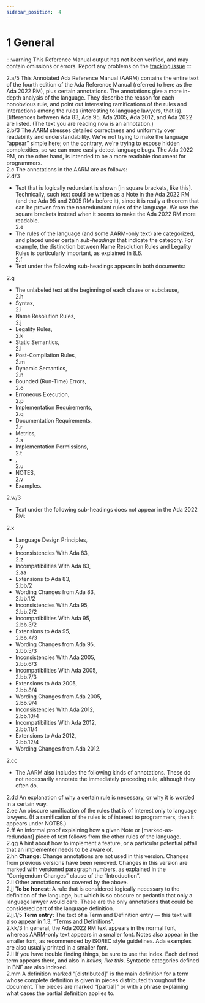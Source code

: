```yaml
---
sidebar_position:  4
---
```


# 1 General

:::warning
This Reference Manual output has not been verified,
and may contain omissions or errors.
Report any problems on the [tracking issue](https://github.com/ada-lang-io/ada-lang-io/issues/20)
:::


<AnnotatedOnly>
<MarginText>2.a/5</MarginText>
<Admonition type="aarm" aarm="discussion">
<strong></strong>This Annotated Ada Reference Manual (AARM) contains the entire text of the fourth edition of the Ada Reference Manual (referred to here as the Ada 2022 RM), plus certain annotations. The annotations give a more in-depth analysis of the language. They describe the reason for each nonobvious rule, and point out interesting ramifications of the rules and interactions among the rules (interesting to language lawyers, that is). Differences between Ada 83, Ada 95, Ada 2005, Ada 2012, and Ada 2022 are listed. (The text you are reading now is an annotation.)<br /></Admonition>
</AnnotatedOnly>

<AnnotatedOnly>
<MarginText>2.b/3</MarginText>
<Admonition type="aarm" aarm="note">
The AARM stresses detailed correctness and uniformity over readability and understandability. We're not trying to make the language &ldquo;appear&rdquo; simple here; on the contrary, we're trying to expose hidden complexities, so we can more easily detect language bugs. The Ada 2022 RM, on the other hand, is intended to be a more readable document for programmers.<br /></Admonition>
</AnnotatedOnly>

<AnnotatedOnly>
<MarginText>2.c</MarginText>
<Admonition type="aarm" aarm="note">
The annotations in the AARM are as follows: <br /></Admonition>
</AnnotatedOnly>

<AnnotatedOnly>
<MarginText>2.d/3</MarginText>
<ul>
<li>Text that is logically redundant is shown [in square brackets, like this]. Technically, such text could be written as a Note in the Ada 2022 RM (and the Ada 95 and 2005 RMs before it), since it is really a theorem that can be proven from the nonredundant rules of the language. We use the square brackets instead when it seems to make the Ada 2022 RM more readable.<br /></li>
<MarginText>2.e</MarginText>
<li>The rules of the language (and some AARM-only text) are categorized, and placed under certain <em>sub-headings</em> that indicate the category. For example, the distinction between Name Resolution Rules and Legality Rules is particularly important, as explained in <a href="../AA-8/AA-8.6">8.6</a>.<br /></li>
<MarginText>2.f</MarginText>
<li>Text under the following sub-headings appears in both documents: <br /></li>
</ul>
</AnnotatedOnly>
<AnnotatedOnly>
<MarginText>2.g</MarginText>
<ul>
<li>The unlabeled text at the beginning of each clause or subclause,<br /></li>
<MarginText>2.h</MarginText>
<li>Syntax,<br /></li>
<MarginText>2.i</MarginText>
<li>Name Resolution Rules,<br /></li>
<MarginText>2.j</MarginText>
<li>Legality Rules,<br /></li>
<MarginText>2.k</MarginText>
<li>Static Semantics,<br /></li>
<MarginText>2.l</MarginText>
<li>Post-Compilation Rules,<br /></li>
<MarginText>2.m</MarginText>
<li>Dynamic Semantics,<br /></li>
<MarginText>2.n</MarginText>
<li>Bounded (Run-Time) Errors,<br /></li>
<MarginText>2.o</MarginText>
<li>Erroneous Execution,<br /></li>
<MarginText>2.p</MarginText>
<li>Implementation Requirements,<br /></li>
<MarginText>2.q</MarginText>
<li>Documentation Requirements,<br /></li>
<MarginText>2.r</MarginText>
<li>Metrics,<br /></li>
<MarginText>2.s</MarginText>
<li>Implementation Permissions,<br /></li>
<MarginText>2.t</MarginText>
<li>,<br /></li>
<MarginText>2.u</MarginText>
<li>NOTES,<br /></li>
<MarginText>2.v</MarginText>
<li>Examples. <br /></li>
</ul>
</AnnotatedOnly>
<AnnotatedOnly>
<MarginText>2.w/3</MarginText>
<ul>
<li>Text under the following sub-headings does not appear in the Ada 2022 RM: <br /></li>
</ul>
</AnnotatedOnly>
<AnnotatedOnly>
<MarginText>2.x</MarginText>
<ul>
<li>Language Design Principles,<br /></li>
<MarginText>2.y</MarginText>
<li>Inconsistencies With Ada 83,<br /></li>
<MarginText>2.z</MarginText>
<li>Incompatibilities With Ada 83,<br /></li>
<MarginText>2.aa</MarginText>
<li>Extensions to Ada 83,<br /></li>
<MarginText>2.bb/2</MarginText>
<li>Wording Changes from Ada 83,<br /></li>
<MarginText>2.bb.1/2</MarginText>
<li>Inconsistencies With Ada 95,<br /></li>
<MarginText>2.bb.2/2</MarginText>
<li>Incompatibilities With Ada 95,<br /></li>
<MarginText>2.bb.3/2</MarginText>
<li>Extensions to Ada 95,<br /></li>
<MarginText>2.bb.4/3</MarginText>
<li>Wording Changes from Ada 95,<br /></li>
<MarginText>2.bb.5/3</MarginText>
<li>Inconsistencies With Ada 2005,<br /></li>
<MarginText>2.bb.6/3</MarginText>
<li>Incompatibilities With Ada 2005,<br /></li>
<MarginText>2.bb.7/3</MarginText>
<li>Extensions to Ada 2005,<br /></li>
<MarginText>2.bb.8/4</MarginText>
<li>Wording Changes from Ada 2005,<br /></li>
<MarginText>2.bb.9/4</MarginText>
<li>Inconsistencies With Ada 2012,<br /></li>
<MarginText>2.bb.10/4</MarginText>
<li>Incompatibilities With Ada 2012,<br /></li>
<MarginText>2.bb.11/4</MarginText>
<li>Extensions to Ada 2012,<br /></li>
<MarginText>2.bb.12/4</MarginText>
<li>Wording Changes from Ada 2012.<br /></li>
</ul>
</AnnotatedOnly>
<AnnotatedOnly>
<MarginText>2.cc</MarginText>
<ul>
<li>The AARM also includes the following kinds of annotations. These do not necessarily annotate the immediately preceding rule, although they often do. <br /></li>
</ul>
</AnnotatedOnly>
<AnnotatedOnly>
<MarginText>2.dd</MarginText>
<Admonition type="aarm" aarm="reason">
<strong></strong>An explanation of why a certain rule is necessary, or why it is worded in a certain way. <br /></Admonition>
</AnnotatedOnly>

<AnnotatedOnly>
<MarginText>2.ee</MarginText>
<Admonition type="aarm" aarm="ramification">
<strong></strong>An obscure ramification of the rules that is of interest only to language lawyers. (If a ramification of the rules is of interest to programmers, then it appears under NOTES.) <br /></Admonition>
</AnnotatedOnly>

<AnnotatedOnly>
<MarginText>2.ff</MarginText>
<Admonition type="aarm" aarm="proof">
<strong></strong>An informal proof explaining how a given Note or [marked-as-redundant] piece of text follows from the other rules of the language. <br /></Admonition>
</AnnotatedOnly>

<AnnotatedOnly>
<MarginText>2.gg</MarginText>
<Admonition type="aarm" aarm="implementation-note">
<strong></strong>A hint about how to implement a feature, or a particular potential pitfall that an implementer needs to be aware of.<br /></Admonition>
</AnnotatedOnly>

<AnnotatedOnly>
<MarginText>2.hh</MarginText>
<Admonition type="aarm" aarm="note">
<strong>Change:</strong> Change annotations are not used in this version. Changes from previous versions have been removed. Changes in this version are marked with versioned paragraph numbers, as explained in the &ldquo;Corrigendum Changes&rdquo; clause of the &ldquo;Introduction&rdquo;. <br /></Admonition>
</AnnotatedOnly>

<AnnotatedOnly>
<MarginText>2.ii</MarginText>
<Admonition type="aarm" aarm="discussion">
<strong></strong>Other annotations not covered by the above. <br /></Admonition>
</AnnotatedOnly>

<AnnotatedOnly>
<MarginText>2.jj</MarginText>
<Admonition type="aarm" aarm="note">
<strong>To be honest: </strong>A rule that is considered logically necessary to the definition of the language, but which is so obscure or pedantic that only a language lawyer would care. These are the only annotations that could be considered part of the language definition. <br /></Admonition>
</AnnotatedOnly>

<AnnotatedOnly>
<MarginText>2.jj.1/5</MarginText>
<MarginInfo items={["AI12-0443-1"]} />
<Admonition type="aarm" aarm="note">
<strong>Term entry: </strong>The text of a Term and Definition entry &mdash; this text will also appear in <a href="../AA-1/AA-1.3">1.3</a>, &ldquo;<a href="../AA-1/AA-1.3">Terms and Definitions</a>&rdquo;. <br /></Admonition>
</AnnotatedOnly>

<AnnotatedOnly>
<MarginText>2.kk/3</MarginText>
<Admonition type="aarm" aarm="discussion">
<strong></strong>In general, the Ada 2022 RM text appears in the normal font, whereas AARM-only text appears in a smaller font. Notes also appear in the smaller font, as recommended by ISO/IEC style guidelines. Ada examples are also usually printed in a smaller font.<br /></Admonition>
</AnnotatedOnly>

<AnnotatedOnly>
<MarginText>2.ll</MarginText>
<Admonition type="aarm" aarm="note">
If you have trouble finding things, be sure to use the index. Each defined term appears there, and also in <em>italics, like this</em>. Syntactic categories defined in BNF are also indexed.<br /></Admonition>
</AnnotatedOnly>

<AnnotatedOnly>
<MarginText>2.mm</MarginText>
<Admonition type="aarm" aarm="note">
A definition marked &ldquo;[distributed]&rdquo; is the main definition for a term whose complete definition is given in pieces distributed throughout the document. The pieces are marked &ldquo;[partial]&rdquo; or with a phrase explaining what cases the partial definition applies to. <br /></Admonition>
</AnnotatedOnly>

